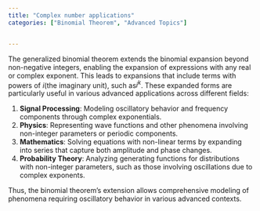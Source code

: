 ```yaml
---
title: "Complex number applications"
categories: ["Binomial Theorem", "Advanced Topics"]


---
```




The generalized binomial theorem extends the binomial expansion beyond non-negative integers, enabling the expansion of expressions with any real or complex exponent. This leads to expansions that include terms with powers of $i$(the imaginary unit), such as$i^k$. These expanded forms are particularly useful in various advanced applications across different fields:

1. **Signal Processing**: Modeling oscillatory behavior and frequency components through complex exponentials.
2. **Physics**: Representing wave functions and other phenomena involving non-integer parameters or periodic components.
3. **Mathematics**: Solving equations with non-linear terms by expanding into series that capture both amplitude and phase changes.
4. **Probability Theory**: Analyzing generating functions for distributions with non-integer parameters, such as those involving oscillations due to complex exponents.

Thus, the binomial theorem's extension allows comprehensive modeling of phenomena requiring oscillatory behavior in various advanced contexts.
